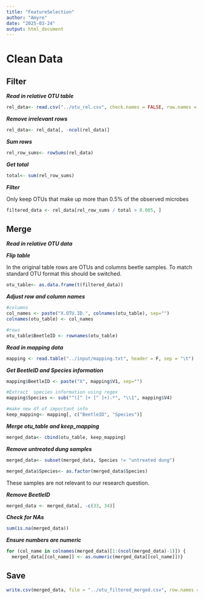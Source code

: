 ```yaml
---
title: "FeatureSelection"
author: "Amyre"
date: "2025-03-24"
output: html_document
---
```


# Clean Data

## Filter

***Read in relative OTU table***

```r
rel_data<- read.csv("../otu_rel.csv", check.names = FALSE, row.names = "")
```

***Remove irrelevant rows***

```r
rel_data<- rel_data[, -ncol(rel_data)]
```

***Sum rows***

```r
rel_row_sums<- rowSums(rel_data)
```

***Get total***

```r
total<- sum(rel_row_sums)
```

***Filter***

Only keep OTUs that make up more than 0.5% of the observed microbes

```r
filtered_data <- rel_data[rel_row_sums / total > 0.005, ]
```

## Merge

***Read in relative OTU data***

***Flip table***

In the original table rows are OTUs and columns beetle samples. To match standard OTU format this should be switched.

```r
otu_table<- as.data.frame(t(filtered_data))

```

***Adjust row and column names***

```r
#columns
col_names <- paste("X.OTU.ID.", colnames(otu_table), sep="")
colnames(otu_table) <- col_names
```

```r
#rows
otu_table$BeetleID <- rownames(otu_table)
```

***Read in mapping data***

```r
mapping <- read.table("../input/mapping.txt", header = F, sep = "\t")
```

***Get BeetleID and Species information***

```r
mapping$BeetleID <- paste("X", mapping$V1, sep="")
```

```r
#Extract  species information using regex 
mapping$Species <- sub("^([^ ]+ [^ ]+).*", "\\1", mapping$V4)

```

```r
#make new df of important info
keep_mapping<- mapping[, c("BeetleID", "Species")]
```

***Merge otu_table and keep_mapping***

```r
merged_data<- cbind(otu_table, keep_mapping)
```

***Remove untreated dung samples***

```r
merged_data<- subset(merged_data, Species != "untreated dung")

merged_data$Species<- as.factor(merged_data$Species)
```

These samples are not relevant to our research question.

***Remove BeetleID***

```r
merged_data <- merged_data[, -c(33, 34)]
```

***Check for NAs***

```r
sum(is.na(merged_data))
```

***Ensure numbers are numeric***

```r
for (col_name in colnames(merged_data)[1:(ncol(merged_data)-1)]) {
  merged_data[[col_name]] <- as.numeric(merged_data[[col_name]])}
```

## Save

```r
write.csv(merged_data, file = "../otu_filtered_merged.csv", row.names = FALSE)
```
